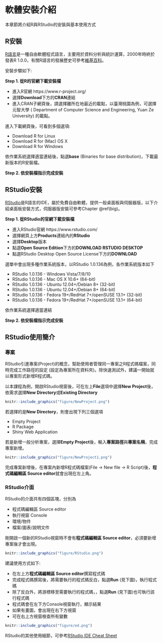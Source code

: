 # 軟體安裝介紹 {#install}
本章節將介紹R與RStudio的安裝與基本使用方式

## R安裝
[R語言](http://www.r-project.org/){target="_blank"}是一種自由軟體程式語言，主要用於資料分析與統計運算，2000年時終於發表R 1.0.0，有關R語言的發展歷史可參考[維基百科](https://zh.wikipedia.org/wiki/R%E8%AF%AD%E8%A8%80){target="_blank"}。

安裝步驟如下: 

**Step 1. 從R的官網下載安裝檔**

- 進入R官網 https://www.r-project.org/ 
- 選擇**Download**下方的**CRAN**連結
- 進入CRAN子網頁後，請選擇離所在地最近的載點，以臺灣桃園為例，可選擇元智大學 (	Department of Computer Science and Engineering, Yuan Ze University) 的載點。

進入下載網頁後，可看到多個選項:

- Download R for Linux
- Download R for (Mac) OS X
- Download R for Windows

依作業系統選擇適當連結後，點選**base** (Binaries for base distribution)，下載最新版本的R安裝檔。

**Step 2. 依安裝檔指示完成安裝**

## RStudio安裝
[RStudio](https://www.rstudio.com/){target="_blank"}是R語言的IDE，屬於免費自由軟體，提供一般桌面板與伺服器版，以下介紹桌面板安裝方式，伺服器版安裝可參考Chapter \@ref(big)。

**Step 1. 從RStudio的官網下載安裝檔**

- 進入RStudio官網 https://www.rstudio.com/ 
- 選擇網頁上方**Products**連結內的**RStudio**
- 選擇**Desktop**版本
- 點選**Open Source Edition**下方的**DOWNLOAD RSTUDIO DESKTOP**
- 點選RStudio Desktop Open Source License下方的**DOWNLOAD**

選單中會出現多種作業系統版本，以RStudio 1.0.136為例，各作業系統版本如下

- RStudio 1.0.136 - Windows Vista/7/8/10	
- RStudio 1.0.136 - Mac OS X 10.6+ (64-bit)	
- RStudio 1.0.136 - Ubuntu 12.04+/Debian 8+ (32-bit)
- RStudio 1.0.136 - Ubuntu 12.04+/Debian 8+ (64-bit)
- RStudio 1.0.136 - Fedora 19+/RedHat 7+/openSUSE 13.1+ (32-bit)
- RStudio 1.0.136 - Fedora 19+/RedHat 7+/openSUSE 13.1+ (64-bit)	

依作業系統選擇適當連結

**Step 2. 依安裝檔指示完成安裝**

## RStudio使用簡介


### 專案
RStudio引進專案(Project)的概念，幫助使用者管理同一專案之R程式碼檔案，同時完成工作路徑的設定 (設定為專案所在資料夾)。除快速測試外，建議一開始就以專案形式新增R程式碼。

以本課程為例，開啟RStudio視窗後，可在左上**File**選項中選擇**New Project**後，依需求選擇**New Directory**或**Existing Directory**

```r
knitr::include_graphics("figure/NewProject.png")
```

若選擇的是**New Directory**，則會出現下列三個選項

- Empty Project
- R Package
- Shiny Web Application

若是新增一般分析專案，選擇**Empty Project**後，輸入**專案路徑**與**專案名稱**，完成專案新增。

```r
knitr::include_graphics("figure/NewProject1.png")
```

完成專案新增後，在專案內新增R程式碼檔案(File -> New file -> R Script)後，**程式碼編輯區 Source editor**就會出現在左上角。


### RStudio介面
RStudio的介面共有四個區塊，分別為

- 程式碼編輯區 Source editor
- 執行視窗 Console
- 環境/物件
- 檔案/圖表/說明文件

剛開啟一個新的RStudio視窗時不會有**程式碼編輯區 Source editor**，必須要新增專案後才會出現。

```r
knitr::include_graphics("figure/RStudio.png")
```

建議使用方式如下:

- 在左上方**程式碼編輯區 Source editor**撰寫程式碼
- 完成程式碼撰寫後，將需要執行的程式碼反白，點選**Run** (見下圖)，執行程式碼
- 除了反白外，將游標移至需要執行的程式碼，，點選**Run** (見下圖)也可執行該行程式碼
- 程式碼會在左下方Console視窗執行，顯示結果
- 如果有畫圖，會出現在右下方視窗
- 可在右上方視窗檢查所有變數

```r
knitr::include_graphics("figure/ed.png")
```

RStudio的其他使用細節，可參考[RStudio IDE Cheat Sheet](https://www.rstudio.com/wp-content/uploads/2016/01/rstudio-IDE-cheatsheet.pdf){target="_blank"}

